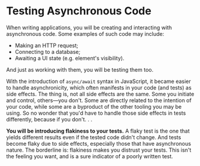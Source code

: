 # Testing Asynchronous Code

When writing applications, you will be creating and interacting with asynchronous code. Some examples of such code may include:

- Making an HTTP request;
- Connecting to a database;
- Awaiting a UI state (e.g. element's visibility).

And just as working with them, you will be testing them too.

With the introduction of `async/await` syntax in JavaScript, it became easier to handle asynchronicity, which often manifests in your code (and tests) as side effects. The thing is, not all side effects are the same. Some you initiate and control, others—you don't. Some are directly related to the intention of your code, while some are a byproduct of the other tooling you may be using. So no wonder that you'd have to handle those side effects in tests differently, because if you don't. . .

**You will be introducing flakiness to your tests.** A flaky test is the one that yields different results even if the tested code didn't change. And tests become flaky due to side effects, especially those that have asynchronous nature. The borderline is: flakiness makes you distrust your tests. This isn't the feeling you want, and is a sure indicator of a poorly written test.
